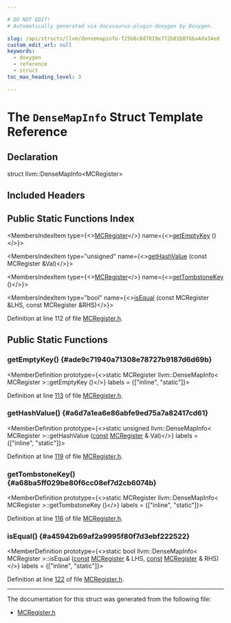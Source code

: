 ```yaml
---

# DO NOT EDIT!
# Automatically generated via docusaurus-plugin-doxygen by Doxygen.

slug: /api/structs/llvm/densemapinfo-f25b6c8d7819e772b81b8f6ba4da34ed
custom_edit_url: null
keywords:
  - doxygen
  - reference
  - struct
toc_max_heading_level: 3

---
```





# The `DenseMapInfo` Struct Template Reference

<DoxygenPage pluginConfig={pluginConfig}>



## Declaration

<CodeBlock>struct llvm::DenseMapInfo&lt;MCRegister&gt;</CodeBlock>

## Included Headers

<IncludesList>
<IncludesListItem
  filePath="llvm/MC/MCRegister.h"
  permalink="/docs/api/files/include/include/llvm/include/llvm/mc/mcregister-h"
  isLocal="true" />
</IncludesList>

## Public Static Functions Index

<MembersIndex>

<MembersIndexItem
  type={<><a href="/docs/api/classes/llvm/mcregister">MCRegister</a></>}
  name={<><a href="#ade9c71940a71308e78727b9187d6d69b">getEmptyKey</a> ()</>}>
</MembersIndexItem>

<MembersIndexItem
  type="unsigned"
  name={<><a href="#a6d7a1ea6e86abfe9ed75a7a82417cd61">getHashValue</a> (const MCRegister &amp;Val)</>}>
</MembersIndexItem>

<MembersIndexItem
  type={<><a href="/docs/api/classes/llvm/mcregister">MCRegister</a></>}
  name={<><a href="#a68ba5ff029be80f6cc08ef7d2cb6074b">getTombstoneKey</a> ()</>}>
</MembersIndexItem>

<MembersIndexItem
  type="bool"
  name={<><a href="#a45942b69af2a9995f80f7d3ebf222522">isEqual</a> (const MCRegister &amp;LHS, const MCRegister &amp;RHS)</>}>
</MembersIndexItem>

</MembersIndex>


Definition at line 112 of file <a href="/docs/api/files/include/include/llvm/include/llvm/mc/mcregister-h">MCRegister.h</a>.

<SectionDefinition>

## Public Static Functions

### getEmptyKey() {#ade9c71940a71308e78727b9187d6d69b}

<MemberDefinition
  prototype={<>static MCRegister llvm::DenseMapInfo&lt; MCRegister &gt;::getEmptyKey ()</>}
  labels = {["inline", "static"]}>

Definition at line <a href="/docs/api/files/include/include/llvm/include/llvm/mc/mcregister-h/#l00113">113</a> of file <a href="/docs/api/files/include/include/llvm/include/llvm/mc/mcregister-h">MCRegister.h</a>.
</MemberDefinition>

### getHashValue() {#a6d7a1ea6e86abfe9ed75a7a82417cd61}

<MemberDefinition
  prototype={<>static unsigned llvm::DenseMapInfo&lt; MCRegister &gt;::getHashValue (<a href="/docs/api/files/lib/lib/target/lib/target/aarch64/aarch64promoteconstant-cpp/#a90f8350fecae261c25be85d38b451bff">const</a> <a href="/docs/api/classes/llvm/mcregister">MCRegister</a> &amp; Val)</>}
  labels = {["inline", "static"]}>

Definition at line <a href="/docs/api/files/include/include/llvm/include/llvm/mc/mcregister-h/#l00119">119</a> of file <a href="/docs/api/files/include/include/llvm/include/llvm/mc/mcregister-h">MCRegister.h</a>.
</MemberDefinition>

### getTombstoneKey() {#a68ba5ff029be80f6cc08ef7d2cb6074b}

<MemberDefinition
  prototype={<>static MCRegister llvm::DenseMapInfo&lt; MCRegister &gt;::getTombstoneKey ()</>}
  labels = {["inline", "static"]}>

Definition at line <a href="/docs/api/files/include/include/llvm/include/llvm/mc/mcregister-h/#l00116">116</a> of file <a href="/docs/api/files/include/include/llvm/include/llvm/mc/mcregister-h">MCRegister.h</a>.
</MemberDefinition>

### isEqual() {#a45942b69af2a9995f80f7d3ebf222522}

<MemberDefinition
  prototype={<>static bool llvm::DenseMapInfo&lt; MCRegister &gt;::isEqual (<a href="/docs/api/files/lib/lib/target/lib/target/aarch64/aarch64promoteconstant-cpp/#a90f8350fecae261c25be85d38b451bff">const</a> <a href="/docs/api/classes/llvm/mcregister">MCRegister</a> &amp; LHS, <a href="/docs/api/files/lib/lib/target/lib/target/aarch64/aarch64promoteconstant-cpp/#a90f8350fecae261c25be85d38b451bff">const</a> <a href="/docs/api/classes/llvm/mcregister">MCRegister</a> &amp; RHS)</>}
  labels = {["inline", "static"]}>

Definition at line <a href="/docs/api/files/include/include/llvm/include/llvm/mc/mcregister-h/#l00122">122</a> of file <a href="/docs/api/files/include/include/llvm/include/llvm/mc/mcregister-h">MCRegister.h</a>.
</MemberDefinition>

</SectionDefinition>

<hr/>

The documentation for this struct was generated from the following file:

<ul>
<li><a href="/docs/api/files/include/include/llvm/include/llvm/mc/mcregister-h">MCRegister.h</a></li>
</ul>

</DoxygenPage>
